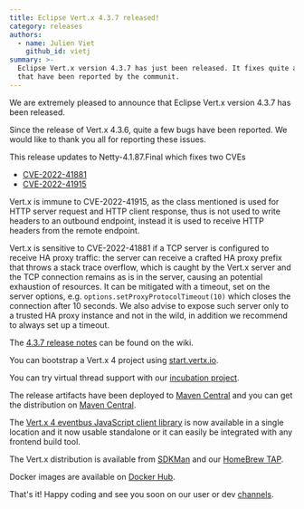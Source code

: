 ```yaml
---
title: Eclipse Vert.x 4.3.7 released!
category: releases
authors:
  - name: Julien Viet
    github_id: vietj
summary: >-
  Eclipse Vert.x version 4.3.7 has just been released. It fixes quite a few bugs
  that have been reported by the communit.
---
```


We are extremely pleased to announce that Eclipse Vert.x version 4.3.7 has been released.

Since the release of Vert.x 4.3.6, quite a few bugs have been reported. We would like to thank you all for reporting these issues.

This release updates to Netty-4.1.87.Final which fixes two CVEs

- [CVE-2022-41881](https://github.com/netty/netty/security/advisories/GHSA-fx2c-96vj-985v)
- [CVE-2022-41915](https://github.com/netty/netty/security/advisories/GHSA-hh82-3pmq-7frp)

Vert.x is immune to CVE-2022-41915, as the class mentioned is used for HTTP server request and HTTP client response, thus is not
used to write headers to an outbound endpoint, instead it is used to receive HTTP headers from the remote endpoint.

Vert.x is sensitive to CVE-2022-41881 if a TCP server is configured to receive HA proxy traffic: the server can receive a crafted
HA proxy prefix that throws a stack trace overflow, which is caught by the Vert.x server and the TCP connection remains as is in the server,
causing an potential exhaustion of resources. It can be mitigated with a timeout, set on the server options, e.g.
`options.setProxyProtocolTimeout(10)` which closes the connection after 10 seconds. We also advise to expose such server only to a trusted
HA proxy instance and not in the wild, in addition we recommend to always set up a timeout.

The [4.3.7 release notes](https://github.com/vert-x3/wiki/wiki/4.3.7-Release-Notes) can be found on the wiki.

You can bootstrap a Vert.x 4 project using [start.vertx.io](https://start.vertx.io).

You can try virtual thread support with our [incubation project](https://github.com/vert-x3/vertx-virtual-threads-incubator).

The release artifacts have been deployed to [Maven Central](https://search.maven.org/search?q=g:io.vertx%20AND%20v:4.3.7) and
you can get the distribution on [Maven Central](https://repo1.maven.org/maven2/io/vertx/vertx-stack-manager/4.3.7/).

The [Vert.x 4 eventbus JavaScript client library](https://www.npmjs.com/package/@vertx/eventbus-bridge-client.js) is now available
in a single location and it now usable standalone or it can easily be integrated with any frontend build tool.

The Vert.x distribution is available from [SDKMan](https://sdkman.io) and our
[HomeBrew TAP](https://github.com/vertx-distrib/homebrew-tap).

Docker images are available on [Docker Hub](https://hub.docker.com/u/vertx/).

That's it! Happy coding and see you soon on our user or dev [channels](https://vertx.io/channels).
